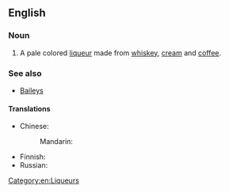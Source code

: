 ==English==
{{wikipedia}}

===Noun===
{{en-noun|-|head=[[Irish]] [[cream]]}}

# A pale colored [[liqueur]] made from [[whiskey]], [[cream]] and [[coffee]].

===See also===
* [[Baileys]]

====Translations====
{{trans-top|pale colored liqueur}}
* Chinese: 
*: Mandarin: {{t-needed|cmn}}
{{trans-mid}}
* Finnish: {{t-needed|fi}}
* Russian: {{t-needed|ru}}
{{trans-bottom}}

[[Category:en:Liqueurs]]